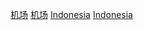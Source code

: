 {{Portal|航空}}

[[Category:印尼航空|机场]]
[[Category:印尼交通建築物|机场]]
[[Category:東南亞機場|Indonesia]]
[[Category:亞洲各國機場|Indonesia]]